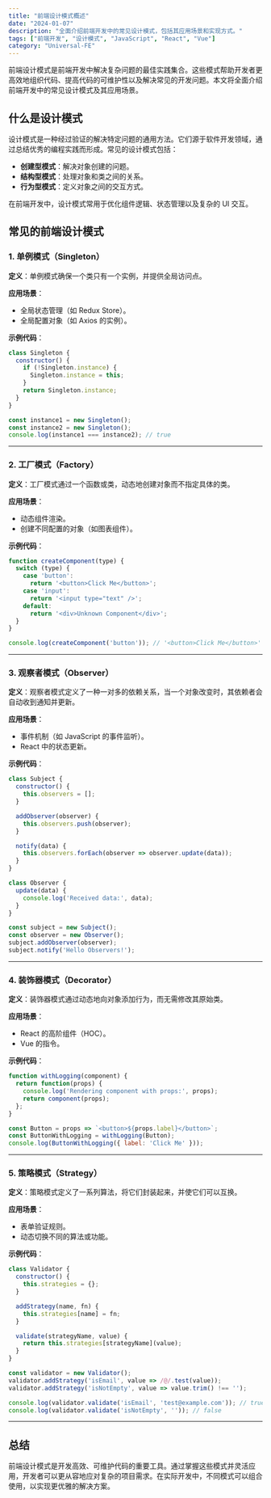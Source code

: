 ```yaml
---
title: "前端设计模式概述"
date: "2024-01-07"
description: "全面介绍前端开发中的常见设计模式，包括其应用场景和实现方式。"
tags: ["前端开发", "设计模式", "JavaScript", "React", "Vue"]
category: "Universal-FE"
---
```


前端设计模式是前端开发中解决复杂问题的最佳实践集合。这些模式帮助开发者更高效地组织代码、提高代码的可维护性以及解决常见的开发问题。本文将全面介绍前端开发中的常见设计模式及其应用场景。

## 什么是设计模式

设计模式是一种经过验证的解决特定问题的通用方法。它们源于软件开发领域，通过总结优秀的编程实践而形成。常见的设计模式包括：

- **创建型模式**：解决对象创建的问题。
- **结构型模式**：处理对象和类之间的关系。
- **行为型模式**：定义对象之间的交互方式。

在前端开发中，设计模式常用于优化组件逻辑、状态管理以及复杂的 UI 交互。

## 常见的前端设计模式

### 1. 单例模式（Singleton）

**定义**：单例模式确保一个类只有一个实例，并提供全局访问点。

**应用场景**：
- 全局状态管理（如 Redux Store）。
- 全局配置对象（如 Axios 的实例）。

**示例代码**：
```javascript
class Singleton {
  constructor() {
    if (!Singleton.instance) {
      Singleton.instance = this;
    }
    return Singleton.instance;
  }
}

const instance1 = new Singleton();
const instance2 = new Singleton();
console.log(instance1 === instance2); // true
```

---

### 2. 工厂模式（Factory）

**定义**：工厂模式通过一个函数或类，动态地创建对象而不指定具体的类。

**应用场景**：
- 动态组件渲染。
- 创建不同配置的对象（如图表组件）。

**示例代码**：
```javascript
function createComponent(type) {
  switch (type) {
    case 'button':
      return '<button>Click Me</button>';
    case 'input':
      return '<input type="text" />';
    default:
      return '<div>Unknown Component</div>';
  }
}

console.log(createComponent('button')); // '<button>Click Me</button>'
```

---

### 3. 观察者模式（Observer）

**定义**：观察者模式定义了一种一对多的依赖关系，当一个对象改变时，其依赖者会自动收到通知并更新。

**应用场景**：
- 事件机制（如 JavaScript 的事件监听）。
- React 中的状态更新。

**示例代码**：
```javascript
class Subject {
  constructor() {
    this.observers = [];
  }

  addObserver(observer) {
    this.observers.push(observer);
  }

  notify(data) {
    this.observers.forEach(observer => observer.update(data));
  }
}

class Observer {
  update(data) {
    console.log('Received data:', data);
  }
}

const subject = new Subject();
const observer = new Observer();
subject.addObserver(observer);
subject.notify('Hello Observers!');
```

---

### 4. 装饰器模式（Decorator）

**定义**：装饰器模式通过动态地向对象添加行为，而无需修改其原始类。

**应用场景**：
- React 的高阶组件（HOC）。
- Vue 的指令。

**示例代码**：
```javascript
function withLogging(component) {
  return function(props) {
    console.log('Rendering component with props:', props);
    return component(props);
  };
}

const Button = props => `<button>${props.label}</button>`;
const ButtonWithLogging = withLogging(Button);
console.log(ButtonWithLogging({ label: 'Click Me' }));
```

---

### 5. 策略模式（Strategy）

**定义**：策略模式定义了一系列算法，将它们封装起来，并使它们可以互换。

**应用场景**：
- 表单验证规则。
- 动态切换不同的算法或功能。

**示例代码**：
```javascript
class Validator {
  constructor() {
    this.strategies = {};
  }

  addStrategy(name, fn) {
    this.strategies[name] = fn;
  }

  validate(strategyName, value) {
    return this.strategies[strategyName](value);
  }
}

const validator = new Validator();
validator.addStrategy('isEmail', value => /@/.test(value));
validator.addStrategy('isNotEmpty', value => value.trim() !== '');

console.log(validator.validate('isEmail', 'test@example.com')); // true
console.log(validator.validate('isNotEmpty', '')); // false
```

---

## 总结

前端设计模式是开发高效、可维护代码的重要工具。通过掌握这些模式并灵活应用，开发者可以更从容地应对复杂的项目需求。在实际开发中，不同模式可以组合使用，以实现更优雅的解决方案。
